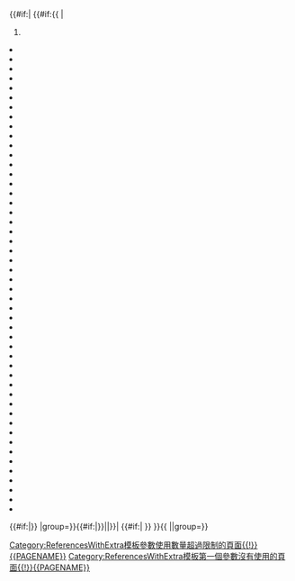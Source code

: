 <includeonly>{{#if:{{{1|}}}|
{{#if:{{ {{{refsup_template|#tag:ref}}} |<span style="background-color:{{{bgcolor|#FFFFFF}}};color:{{{bgcolor|#FFFFFF}}};margin-left:-1.3em;">　　</span><span style="margin-left:-1.7em;">{{{1}}}</span><ol style="display:none;position:absolute;top:0;left:0;" class="noprint">
#</li></ol></ol></li>
#{{{2|}}}
#{{{3|}}}
#{{{4|}}}
#{{{5|}}}
#{{{6|}}}
#{{{7|}}}
#{{{8|}}}
#{{{9|}}}
#{{{10|}}}
#{{{11|}}}
#{{{12|}}}
#{{{13|}}}
#{{{14|}}}
#{{{15|}}}
#{{{16|}}}
#{{{17|}}}
#{{{18|}}}
#{{{19|}}}
#{{{20|}}}
#{{{21|}}}
#{{{22|}}}
#{{{23|}}}
#{{{24|}}}
#{{{25|}}}
#{{{26|}}}
#{{{27|}}}
#{{{28|}}}
#{{{29|}}}
#{{{30|}}}
#{{{31|}}}
#{{{32|}}}
#{{{33|}}}
#{{{34|}}}
#{{{35|}}}
#{{{36|}}}
#{{{37|}}}
#{{{38|}}}
#{{{39|}}}
#{{{40|}}}
#{{{41|}}}
#{{{42|}}}
#{{{43|}}}
#{{{44|}}}
#{{{45|}}}
#{{{46|}}}
#{{{47|}}}
#{{{48|}}}
#{{{49|}}}
#{{{50|}}}
{{#if:{{{more|}}}|{{{more}}}}}
|group={{{group|}}}}}{{#if:{{{51|}}}{{{52|}}}{{{53|}}}{{{54|}}}{{{55|}}}{{{56|}}}{{{57|}}}{{{58|}}}{{{59|}}}{{{60|}}}|[[Category:ReferencesWithExtra模板參數使用數量超過限制的頁面{{!}}{{PAGENAME}}]]}}||}}|
{{#if:{{{2|}}}{{{3|}}}{{{4|}}}{{{5|}}}{{{6|}}}{{{7|}}}{{{8|}}}{{{9|}}}{{{10|}}}|
[[Category:ReferencesWithExtra模板第一個參數沒有使用的頁面{{!}}{{PAGENAME}}]]}}
}}{{ {{{references_template|#tag:references}}} |{{{refs|}}}|group={{{group|}}}}}</includeonly><noinclude>

{{模板文檔}}
</noinclude>